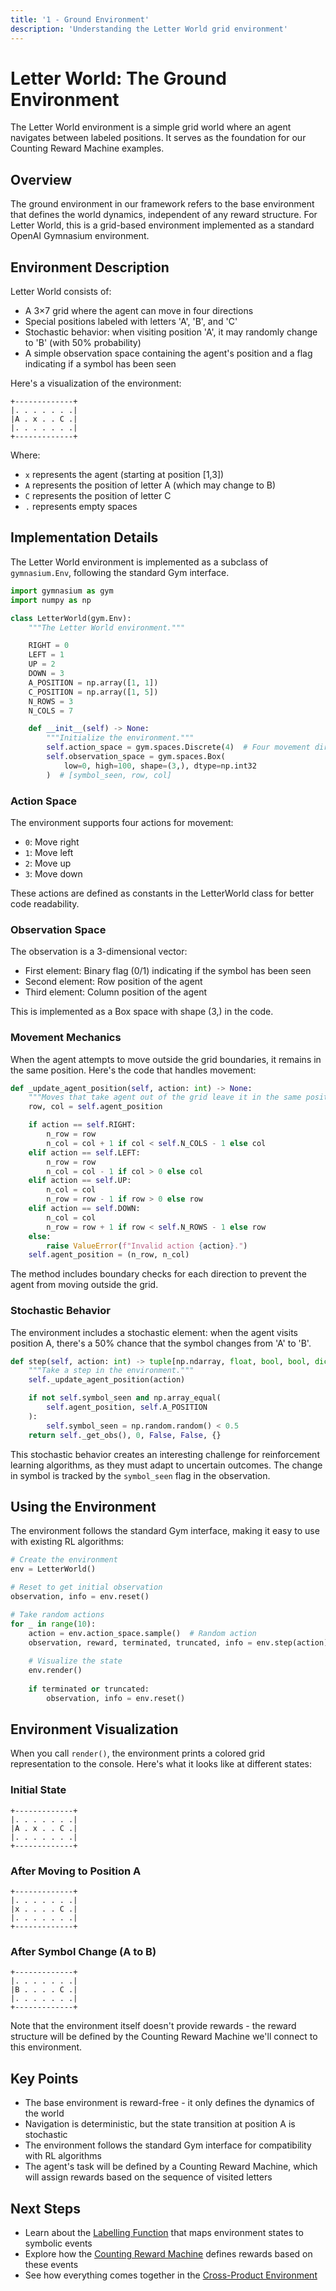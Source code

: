 ```yaml
---
title: '1 - Ground Environment'
description: 'Understanding the Letter World grid environment'
---
```



# Letter World: The Ground Environment

<Callout type="info">
  The Letter World environment is a simple grid world where an agent navigates between labeled positions. It serves as the foundation for our Counting Reward Machine examples.
</Callout>

## Overview

The ground environment in our framework refers to the base environment that defines the world dynamics, independent of any reward structure. For Letter World, this is a grid-based environment implemented as a standard OpenAI Gymnasium environment.

## Environment Description

Letter World consists of:

- A 3×7 grid where the agent can move in four directions
- Special positions labeled with letters 'A', 'B', and 'C'
- Stochastic behavior: when visiting position 'A', it may randomly change to 'B' (with 50% probability)
- A simple observation space containing the agent's position and a flag indicating if a symbol has been seen

Here's a visualization of the environment:

```
+-------------+
|. . . . . . .|
|A . x . . C .|
|. . . . . . .|
+-------------+
```

Where:
- `x` represents the agent (starting at position [1,3])
- `A` represents the position of letter A (which may change to B)
- `C` represents the position of letter C
- `.` represents empty spaces

## Implementation Details

The Letter World environment is implemented as a subclass of `gymnasium.Env`, following the standard Gym interface.

```python
import gymnasium as gym
import numpy as np

class LetterWorld(gym.Env):
    """The Letter World environment."""

    RIGHT = 0
    LEFT = 1
    UP = 2
    DOWN = 3
    A_POSITION = np.array([1, 1])
    C_POSITION = np.array([1, 5])
    N_ROWS = 3
    N_COLS = 7

    def __init__(self) -> None:
        """Initialize the environment."""
        self.action_space = gym.spaces.Discrete(4)  # Four movement directions
        self.observation_space = gym.spaces.Box(
            low=0, high=100, shape=(3,), dtype=np.int32
        )  # [symbol_seen, row, col]
```

### Action Space

The environment supports four actions for movement:
- `0`: Move right
- `1`: Move left
- `2`: Move up
- `3`: Move down

These actions are defined as constants in the LetterWorld class for better code readability.

### Observation Space

The observation is a 3-dimensional vector:
- First element: Binary flag (0/1) indicating if the symbol has been seen
- Second element: Row position of the agent
- Third element: Column position of the agent

This is implemented as a Box space with shape (3,) in the code.

### Movement Mechanics

When the agent attempts to move outside the grid boundaries, it remains in the same position. Here's the code that handles movement:

```python
def _update_agent_position(self, action: int) -> None:
    """Moves that take agent out of the grid leave it in the same position."""
    row, col = self.agent_position

    if action == self.RIGHT:
        n_row = row
        n_col = col + 1 if col < self.N_COLS - 1 else col
    elif action == self.LEFT:
        n_row = row
        n_col = col - 1 if col > 0 else col
    elif action == self.UP:
        n_col = col
        n_row = row - 1 if row > 0 else row
    elif action == self.DOWN:
        n_col = col
        n_row = row + 1 if row < self.N_ROWS - 1 else row
    else:
        raise ValueError(f"Invalid action {action}.")
    self.agent_position = (n_row, n_col)
```

The method includes boundary checks for each direction to prevent the agent from moving outside the grid.

### Stochastic Behavior

The environment includes a stochastic element: when the agent visits position A, there's a 50% chance that the symbol changes from 'A' to 'B'.

```python
def step(self, action: int) -> tuple[np.ndarray, float, bool, bool, dict]:
    """Take a step in the environment."""
    self._update_agent_position(action)

    if not self.symbol_seen and np.array_equal(
        self.agent_position, self.A_POSITION
    ):
        self.symbol_seen = np.random.random() < 0.5
    return self._get_obs(), 0, False, False, {}
```

This stochastic behavior creates an interesting challenge for reinforcement learning algorithms, as they must adapt to uncertain outcomes. The change in symbol is tracked by the `symbol_seen` flag in the observation.

## Using the Environment

The environment follows the standard Gym interface, making it easy to use with existing RL algorithms:

```python
# Create the environment
env = LetterWorld()

# Reset to get initial observation
observation, info = env.reset()

# Take random actions
for _ in range(10):
    action = env.action_space.sample()  # Random action
    observation, reward, terminated, truncated, info = env.step(action)
    
    # Visualize the state
    env.render()
    
    if terminated or truncated:
        observation, info = env.reset()
```

## Environment Visualization

When you call `render()`, the environment prints a colored grid representation to the console. Here's what it looks like at different states:

### Initial State
```
+-------------+
|. . . . . . .|
|A . x . . C .|
|. . . . . . .|
+-------------+
```

### After Moving to Position A
```
+-------------+
|. . . . . . .|
|x . . . . C .|
|. . . . . . .|
+-------------+
```

### After Symbol Change (A to B)
```
+-------------+
|. . . . . . .|
|B . . . . C .|
|. . . . . . .|
+-------------+
```

<Callout type="warning">
  Note that the environment itself doesn't provide rewards - the reward structure will be defined by the Counting Reward Machine we'll connect to this environment.
</Callout>

## Key Points

- The base environment is reward-free - it only defines the dynamics of the world
- Navigation is deterministic, but the state transition at position A is stochastic
- The environment follows the standard Gym interface for compatibility with RL algorithms
- The agent's task will be defined by a Counting Reward Machine, which will assign rewards based on the sequence of visited letters

## Next Steps

- Learn about the [Labelling Function](/worked-examples/letter-env/labelling-function) that maps environment states to symbolic events
- Explore how the [Counting Reward Machine](/worked-examples/letter-env/crm) defines rewards based on these events
- See how everything comes together in the [Cross-Product Environment](/worked-examples/letter-env/cross-product)

